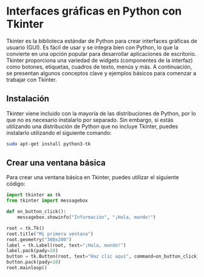 # Interfaces gráficas en Python con Tkinter

Tkinter es la biblioteca estándar de Python para crear interfaces gráficas de usuario (GUI). Es fácil de usar y se integra bien con Python, lo que la convierte en una opción popular para desarrollar aplicaciones de escritorio. Tkinter proporciona una variedad de widgets (componentes de la interfaz) como botones, etiquetas, cuadros de texto, menús y más. A continuación, se presentan algunos conceptos clave y ejemplos básicos para comenzar a trabajar con Tkinter.

## Instalación

Tkinter viene incluido con la mayoría de las distribuciones de Python, por lo que no es necesario instalarlo por separado. Sin embargo, si estás utilizando una distribución de Python que no incluye Tkinter, puedes instalarlo utilizando el siguiente comando:

```bash
sudo apt-get install python3-tk
```

## Crear una ventana básica

Para crear una ventana básica en Tkinter, puedes utilizar el siguiente código:

```python
import tkinter as tk
from tkinter import messagebox

def on_button_click():
    messagebox.showinfo("Información", "¡Hola, mundo!")

root = tk.Tk()
root.title("Mi primera ventana")
root.geometry("300x200")
label = tk.Label(root, text="¡Hola, mundo!")
label.pack(pady=20)
button = tk.Button(root, text="Haz clic aquí", command=on_button_click) 
button.pack(pady=10)
root.mainloop()
```
